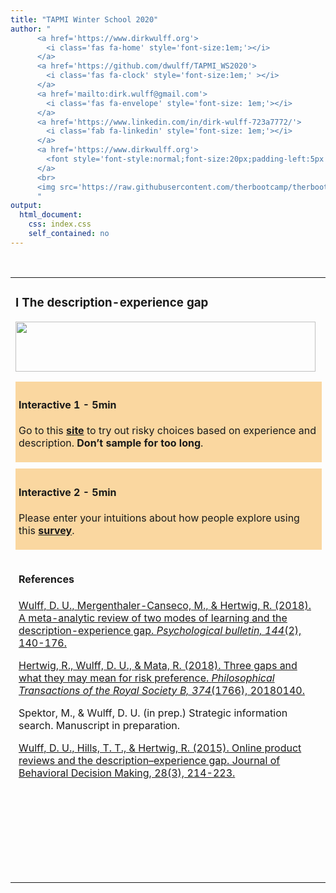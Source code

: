 ```yaml
---
title: "TAPMI Winter School 2020"
author: "
      <a href='https://www.dirkwulff.org'>
        <i class='fas fa-home' style='font-size:1em;'></i>
      </a>
      <a href='https://github.com/dwulff/TAPMI_WS2020'>
        <i class='fas fa-clock' style='font-size:1em;' ></i>
      </a>
      <a href='mailto:dirk.wulff@gmail.com'>
        <i class='fas fa-envelope' style='font-size: 1em;'></i>
      </a>
      <a href='https://www.linkedin.com/in/dirk-wulff-723a7772/'>
        <i class='fab fa-linkedin' style='font-size: 1em;'></i>
      </a>
      <a href='https://www.dirkwulff.org'>
        <font style='font-style:normal;font-size:20px;padding-left:5px'>Dirk U. Wulff</font>
      </a>
      <br>
      <img src='https://raw.githubusercontent.com/therbootcamp/therbootcamp.github.io/master/_sessions/_image/by-sa.png' style= 'height:16.7px;vertical-align:baseline'/><font style='font-style:normal;font-size:20px;padding-left:9.3px'>January 2020</font>
      "
output:
  html_document:
    css: index.css
    self_contained: no
---
```


<br>

<table>
<tr>
<td style="vertical-align:top;padding-right:10px">

### I The description-experience gap <a href="https://raw.githubusercontent.com/dwulff/TAPMI_WS2020/master/_sessions/_keynote/DfE_2020_TAPMI_censored.pdf"><img src="https://raw.githubusercontent.com/dwulff/TAPMI_WS2020/master/_sessions/_image/slides.png" style="height:14px"></a></span>

<p align="left">
  <img src="https://raw.githubusercontent.com/dwulff/TAPMI_WS2020/master/_sessions/_image/drosophila.png" width=480px style="height:80px">
</p>

<div style="width:480px;padding:5px;background-color: #FAD7A0;">

#### Interactive 1 - 5min

Go to this <a href="https://taming-uncertainty.mpib-berlin.mpg.de/chapter-7-element-1">**site**</a> to try out risky choices based on experience and description. **Don't sample for too long**. 
</div>

<div style="width:480px;padding:5px;margin-top:10px;background-color: #FAD7A0">

#### Interactive 2 - 5min

Please enter your intuitions about how people explore using this <a href="https://docs.google.com/forms/d/e/1FAIpQLSdtyEtCq6-ayi6o9njD6YpGwGeGHtlsNXSOvDxrkN-fqdo2pA/viewform?usp=sf_link">**survey**</a>. 
</div>

<div style="width:480px;padding:5px;margin-top:10px">

#### References

<a href="https://raw.githubusercontent.com/dwulff/TAPMI_WS2020/master/_sessions/_pdf/Wulff2018GapMeta.pdf">Wulff, D. U., Mergenthaler-Canseco, M., & Hertwig, R. (2018). A meta-analytic review of two modes of learning and the description-experience gap. *Psychological bulletin, 144*(2), 140-176.</a>

<a href="https://raw.githubusercontent.com/dwulff/TAPMI_WS2020/master/_sessions/_pdf/Hertwig2018Risk.pdf">Hertwig, R., Wulff, D. U., & Mata, R. (2018). Three gaps and what they may mean for risk preference. *Philosophical Transactions of the Royal Society B, 374*(1766), 20180140.</a>

Spektor, M., & Wulff, D. U. (in prep.) Strategic information search. Manuscript in preparation.

<a href="https://raw.githubusercontent.com/dwulff/TAPMI_WS2020/master/_sessions/_pdf/Wulff2015Amazon.pdf">Wulff, D. U., Hills, T. T., & Hertwig, R. (2015). Online product reviews and the description–experience gap. Journal of Behavioral Decision Making, 28(3), 214-223.</a>

</div>

</td>
<td style="vertical-align:top;padding-left:10px">

### II Harnessing simulated experiences <a href="https://raw.githubusercontent.com/dwulff/TAPMI_WS2020/master/_sessions/_keynote/DfE_2020_TAPMI_II_censored.pdf"><img src="https://raw.githubusercontent.com/dwulff/TAPMI_WS2020/master/_sessions/_image/slides.png" style="height:14px"></a>

<p align="left">
  <img src="https://raw.githubusercontent.com/dwulff/TAPMI_WS2020/master/_sessions/_image/stocks.png" width=480px style="height:80px">
</p>

<div style="width:480px;padding:5px;background-color:lightblue">

#### Interactive 1 - 20min

Go to this <a href="https://taming-uncertainty.mpib-berlin.mpg.de/chapter-7-element-2">**site**</a> to explore the cognitive underpinnings of decisions from experience. 

When you think you have found the best mix of cognitive components go to this <a href="https://docs.google.com/forms/d/e/1FAIpQLSc7Xrw6d8XdZR1D5bl1Aqwr-6fcEwarEqOwgNx0RGgPiQtm3w/viewform?usp=sf_link">**survey**</a> to enter your predictions.

</div>

<div style="width:480px;padding:5px;margin-top:10px;background-color:lightblue">

#### Interactive 2 - 20min

Try out each of the risk intervention tools below (simply click on them). Only explore the tool. **Don't answer the questions** posed to after you've made the decisions. 


<table style="margin-bottom:10px">
  <tr>
    <td style="padding:4px">
    <a href="https://taming-uncertainty.mpib-berlin.mpg.de/chapter-10-element-2/description">
    <p style="size:20px;weight:900">Description</p>
    <img src="https://raw.githubusercontent.com/dwulff/TAPMI_WS2020/master/_sessions/_image/description.png" style="height:60px;width:115px;border:1px solid lightgrey"></a>
    </td>
    <td style="padding:4px">
    <a href="https://taming-uncertainty.mpib-berlin.mpg.de/chapter-10-element-2/risktool">
    <p style="size:20px;weight:900">Risk tool</p>
    <img src="https://raw.githubusercontent.com/dwulff/TAPMI_WS2020/master/_sessions/_image/risktool.png" style="height:60px;width:115px;border:1px solid lightgrey"></a>
    </td>
    <td style="padding:4px">
    <a href="https://taming-uncertainty.mpib-berlin.mpg.de/chapter-10-element-2/distribution">
    <p style="size:20px;weight:900">Distribution</p>
    <img src="https://raw.githubusercontent.com/dwulff/TAPMI_WS2020/master/_sessions/_image/distribution.png" style="height:60px;width:115px;border:1px solid lightgrey"></a>
    </td>
    <td style="padding:4px">
    <a href="https://taming-uncertainty.mpib-berlin.mpg.de/chapter-10-element-2/experience">
    <p style="size:20px;weight:900">Experience</p>
    <img src="https://raw.githubusercontent.com/dwulff/TAPMI_WS2020/master/_sessions/_image/experience.png" style="height:60px;width:115px;border:1px solid lightgrey"></a>
    </td>
  </tr>
</table>


</div>

When you have explore all risk intervention tools, go to this <a href="">**survey**</a> to share your impression on each of the tools.  

</div>


<div style="width:480px;padding:5px;margin-top:10px">

#### References

<a href="https://raw.githubusercontent.com/dwulff/TAPMI_WS2020/master/_sessions/_pdf/Kaufman2013RiskTool.pdf">Kaufmann, C., Weber, M., & Haisley, E. (2013). The role of experience sampling and graphical displays on one's investment risk appetite. Management science, 59(2), 323-340.</a>

Hertwig, R., & Wulff, D. U. (in prep.). Learning From Experience and Description: Two Powerful Yet Imperfect Teachers of Risk Cognition. Invited by *Nature Human Behavior*. 

</div>

</td>
</tr>
</table>
